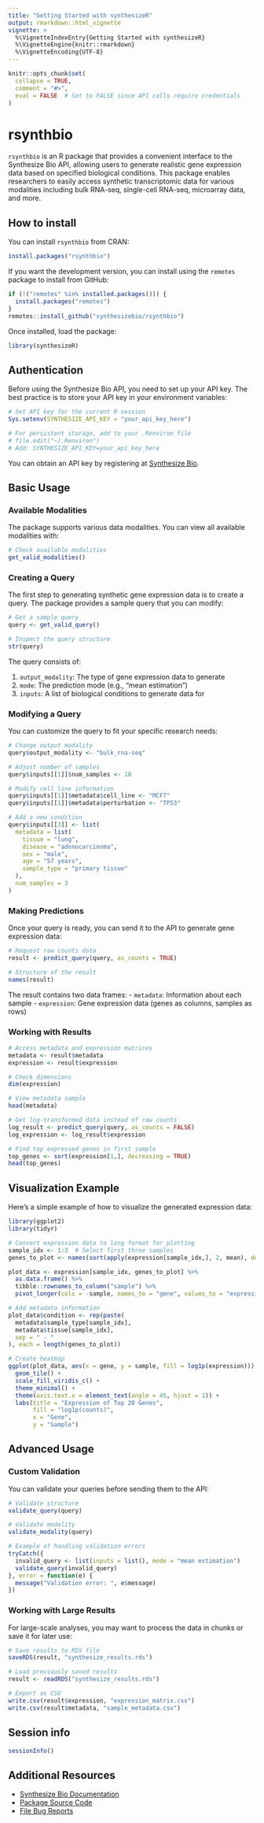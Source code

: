 ```yaml
---
title: "Getting Started with synthesizeR"
output: rmarkdown::html_vignette
vignette: >
  %\VignetteIndexEntry{Getting Started with synthesizeR}
  %\VignetteEngine{knitr::rmarkdown}
  %\VignetteEncoding{UTF-8}
---
```


```r
knitr::opts_chunk$set(
  collapse = TRUE,
  comment = "#>",
  eval = FALSE  # Set to FALSE since API calls require credentials
)
```

# rsynthbio

`rsynthbio` is an R package that provides a convenient interface to the Synthesize Bio API, allowing users to generate realistic gene expression data based on specified biological conditions. This package enables researchers to easily access synthetic transcriptomic data for various modalities including bulk RNA-seq, single-cell RNA-seq, microarray data, and more.

## How to install

You can install `rsynthbio` from CRAN:

```r
install.packages("rsynthbio")
```

If you want the development version, you can install using the `remotes` package to install from GitHub:

```r
if (!("remotes" %in% installed.packages())) {
  install.packages("remotes")
}
remotes::install_github("synthesizebio/rsynthbio")
```

Once installed, load the package:

```r
library(synthesizeR)
```

## Authentication

Before using the Synthesize Bio API, you need to set up your API key. The best practice is to store your API key in your environment variables:

```r
# Set API key for the current R session
Sys.setenv(SYNTHESIZE_API_KEY = "your_api_key_here")

# For persistent storage, add to your .Renviron file
# file.edit("~/.Renviron")
# Add: SYNTHESIZE_API_KEY=your_api_key_here
```

You can obtain an API key by registering at [Synthesize Bio](https://app.synthesize.bio).

## Basic Usage

### Available Modalities

The package supports various data modalities. You can view all available modalities with:

```r
# Check available modalities
get_valid_modalities()
```

### Creating a Query

The first step to generating synthetic gene expression data is to create a query. The package provides a sample query that you can modify:

```r
# Get a sample query
query <- get_valid_query()

# Inspect the query structure
str(query)
```

The query consists of:

1. `output_modality`: The type of gene expression data to generate
2. `mode`: The prediction mode (e.g., "mean estimation")
3. `inputs`: A list of biological conditions to generate data for

### Modifying a Query

You can customize the query to fit your specific research needs:

```r
# Change output modality
query$output_modality <- "bulk_rna-seq"

# Adjust number of samples
query$inputs[[1]]$num_samples <- 10

# Modify cell line information
query$inputs[[1]]$metadata$cell_line <- "MCF7"
query$inputs[[1]]$metadata$perturbation <- "TP53"

# Add a new condition
query$inputs[[3]] <- list(
  metadata = list(
    tissue = "lung",
    disease = "adenocarcinoma",
    sex = "male",
    age = "57 years",
    sample_type = "primary tissue"
  ),
  num_samples = 3
)
```

### Making Predictions

Once your query is ready, you can send it to the API to generate gene expression data:

```r
# Request raw counts data
result <- predict_query(query, as_counts = TRUE)

# Structure of the result
names(result)
```

The result contains two data frames:
- `metadata`: Information about each sample
- `expression`: Gene expression data (genes as columns, samples as rows)

### Working with Results

```r
# Access metadata and expression matrices
metadata <- result$metadata
expression <- result$expression

# Check dimensions
dim(expression)

# View metadata sample
head(metadata)

# Get log-transformed data instead of raw counts
log_result <- predict_query(query, as_counts = FALSE)
log_expression <- log_result$expression

# Find top expressed genes in first sample
top_genes <- sort(expression[1,], decreasing = TRUE)
head(top_genes)
```

## Visualization Example

Here's a simple example of how to visualize the generated expression data:

```r
library(ggplot2)
library(tidyr)

# Convert expression data to long format for plotting
sample_idx <- 1:3  # Select first three samples
genes_to_plot <- names(sort(apply(expression[sample_idx,], 2, mean), decreasing = TRUE))[1:20]

plot_data <- expression[sample_idx, genes_to_plot] %>%
  as.data.frame() %>%
  tibble::rownames_to_column("sample") %>%
  pivot_longer(cols = -sample, names_to = "gene", values_to = "expression")

# Add metadata information
plot_data$condition <- rep(paste(
  metadata$sample_type[sample_idx], 
  metadata$tissue[sample_idx],
  sep = " - "
), each = length(genes_to_plot))

# Create heatmap
ggplot(plot_data, aes(x = gene, y = sample, fill = log1p(expression))) +
  geom_tile() +
  scale_fill_viridis_c() +
  theme_minimal() +
  theme(axis.text.x = element_text(angle = 45, hjust = 1)) +
  labs(title = "Expression of Top 20 Genes", 
       fill = "log1p(counts)",
       x = "Gene",
       y = "Sample")
```

## Advanced Usage

### Custom Validation

You can validate your queries before sending them to the API:

```r
# Validate structure
validate_query(query)

# Validate modality
validate_modality(query)

# Example of handling validation errors
tryCatch({
  invalid_query <- list(inputs = list(), mode = "mean estimation")
  validate_query(invalid_query)
}, error = function(e) {
  message("Validation error: ", e$message)
})
```

### Working with Large Results

For large-scale analyses, you may want to process the data in chunks or save it for later use:

```r
# Save results to RDS file
saveRDS(result, "synthesize_results.rds")

# Load previously saved results
result <- readRDS("synthesize_results.rds")

# Export as CSV
write.csv(result$expression, "expression_matrix.csv")
write.csv(result$metadata, "sample_metadata.csv")
```

## Session info

```r
sessionInfo()
```

## Additional Resources

- [Synthesize Bio Documentation](https://docs.synthesize.bio)
- [Package Source Code](https://github.com/synthesizebio/synthesizeR)
- [File Bug Reports](https://github.com/synthesizebio/synthesizeR/issues)
